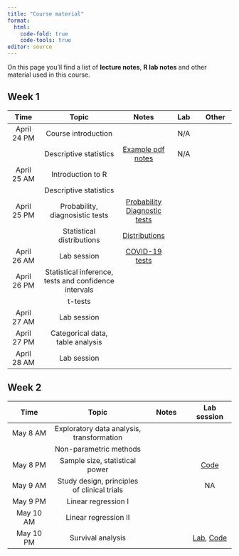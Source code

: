 ```yaml
---
title: "Course material"
format: 
  html:
    code-fold: true
    code-tools: true
editor: source
---
```


On this page you'll find a list of **lecture notes**, **R lab notes** and other material used in this course.

## Week 1

|    Time     |                         Topic                         |                                        Notes                                        | Lab | Other |
|:---------:|:---------------------------:|:---------:|:---------:|:---------:|
| April 24 PM |                  Course introduction                  |                                                                                     | N/A |       |
|             |                Descriptive statistics                 |                          [Example pdf notes](example.pdf)                           | N/A |       |
| April 25 AM |                   Introduction to R                   |                                                                                     |     |       |
|             |                Descriptive statistics                 |                                                                                     |     |       |
| April 25 PM |            Probability, diagnosistic tests            | [Probability](notes_probability.qmd) [Diagnostic tests](notes_diagnostic_tests.qmd) |     |       |
|             |               Statistical distributions               |                      [Distributions](notes_distributions.qmd)                       |     |       |
| April 26 AM |                      Lab session                      |                   [COVID-19 tests](lab_diagnostic_tests.qmd)                                                                  |     |       |
| April 26 PM | Statistical inference, tests and confidence intervals |                                                                                     |     |       |
|             |                        t-tests                        |                                                                                     |     |       |
| April 27 AM |                      Lab session                      |                                                                                     |     |       |
| April 27 PM |           Categorical data, table analysis            |                                                                                     |     |       |
| April 28 AM |                      Lab session                      |                                                                                     |     |       |

## Week 2

|   Time    |                    Topic                    | Notes |                                                                          Lab session                                                                           |
|:------------:|:----------------------------:|:------------:|:------------:|
| May 8 AM  |  Exploratory data analysis, transformation  |       |                                                                                                                                                                |
|           |           Non-parametric methods            |       |                                                                                                                                                                |
| May 8 PM  |       Sample size, statistical power        |       |                                     [Code](https://github.com/ocbe-uio/teaching_mf9130e/blob/main/lab/code/5_samplesize.R)                                     |
| May 9 AM  | Study design, principles of clinical trials |       |                                                                               NA                                                                               |
| May 9 PM  |             Linear regression I             |       |                                                                                                                                                                |
| May 10 AM |            Linear regression II             |       |                                                                                                                                                                |
| May 10 PM |              Survival analysis              |       | [Lab](https://ocbe-uio.github.io/teaching_mf9130e/lab/lab_survival.html), [Code](https://github.com/ocbe-uio/teaching_mf9130e/blob/main/lab/code/7_survival.R) |

